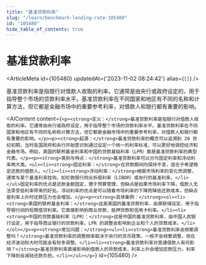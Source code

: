 ```yaml
---
title: "基准贷款利率"
slug: "/learn/benchmark-lending-rate-105480"
id: "105480"
hide_table_of_contents: true
---
```



# 基准贷款利率

<ArticleMeta id={105480} updatedAt={'2023-11-02 08:24:42'} alias={`[]`} />
<div className='border-solid border-b border-t-0 my-4 border-[var(--ifm-color-gray-300)]' />

基准贷款利率是指银行对借款人收取的利率。它通常是由央行或政府设定的，用于指导整个市场的贷款利率水平。基准贷款利率在不同国家和地区有不同的名称和计算方法，但它都是金融市场中的重要参考利率，对借款人和银行都有重要的影响。

<AIContent content={`<p><strong>定义：</strong>基准贷款利率是指银行对借款人收取的利率。它通常由央行或政府设定，用于指导整个市场的贷款利率水平。基准贷款利率在不同国家和地区有不同的名称和计算方法，但它都是金融市场中的重要参考利率，对借款人和银行都有重要的影响。</p><p><strong>起源：</strong>基准贷款利率的概念可以追溯到 20 世纪初期，当时各国政府和央行开始意识到通过设定一个统一的利率标准，可以更好地调控经济和金融市场。例如，美国的联邦基金利率和中国的贷款基础利率（LPR）都是基准贷款利率的典型代表。</p><p><strong>类别与特点：</strong>基准贷款利率可以分为固定利率和浮动利率两大类。<ul><li><strong>固定利率：</strong>在贷款期间内保持不变，适合于希望稳定还款的借款人。</li><li><strong>浮动利率：</strong>根据市场利率的变化而调整，通常与某个基准利率挂钩，如伦敦银行同业拆借利率（LIBOR）或央行的基准利率。</li></ul>固定利率的优点是还款金额固定，便于预算管理，但缺点是如果市场利率下降，借款人无法享受低利率带来的好处。浮动利率的优点是可以随着市场利率的下降而降低还款成本，但缺点是利率上升时还款压力也会增加。</p><p><strong>具体案例：</strong><ol><li><strong>美国的联邦基金利率：</strong>这是美国的基准贷款利率，由美联储设定，用于指导银行间的短期借贷利率。它直接影响到商业贷款、抵押贷款和信用卡利率。</li><li><strong>中国的贷款基础利率（LPR）：</strong>这是中国的基准贷款利率，由中国人民银行设定，用于指导商业银行的贷款利率。LPR 的调整会影响到企业和个人的贷款成本。</li></ol></p><p><strong>常见问题：</strong><ul><li><strong>基准贷款利率会频繁调整吗？</strong>基准贷款利率的调整频率取决于央行的货币政策，一般不会频繁调整，但在经济波动较大时可能会有较多调整。</li><li><strong>基准贷款利率对普通借款人有何影响？</strong>基准贷款利率直接影响到借款人的贷款成本，利率上升会增加还款压力，利率下降则会减轻还款负担。</li></ul></p>`} id={105480} />
